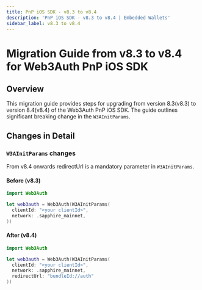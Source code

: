 ```yaml
---
title: PnP iOS SDK - v8.3 to v8.4
description: 'PnP iOS SDK - v8.3 to v8.4 | Embedded Wallets'
sidebar_label: v8.3 to v8.4
---
```



# Migration Guide from v8.3 to v8.4 for Web3Auth PnP iOS SDK

## Overview

This migration guide provides steps for upgrading from version 8.3(v8.3) to version 8.4(v8.4) of the Web3Auth PnP iOS SDK. The guide outlines significant breaking change in the `W3AInitParams`.

## Changes in Detail

### `W3AInitParams` changes

From v8.4 onwards redirectUrl is a mandatory parameter in `W3AInitParams`.

#### Before (v8.3)

```swift title="Usage"
import Web3Auth

let web3auth = Web3Auth(W3AInitParams(
  clientId: "<your clientId>",
  network: .sapphire_mainnet,
))
```

#### After (v8.4)

```swift title="Usage"
import Web3Auth

let web3auth = Web3Auth(W3AInitParams(
  clientId: "<your clientId>",
  network: .sapphire_mainnet,
  redirectUrl: "bundleId://auth"
))
```
